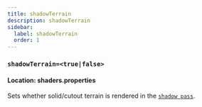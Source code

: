 ```yaml
---
title: shadowTerrain
description: shadowTerrain
sidebar:
  label: shadowTerrain
  order: 1
---
```


### `shadowTerrain=<true|false>`

#### Location: shaders.properties

Sets whether solid/cutout terrain is rendered in the [`shadow pass`](/reference/programs/shadow).